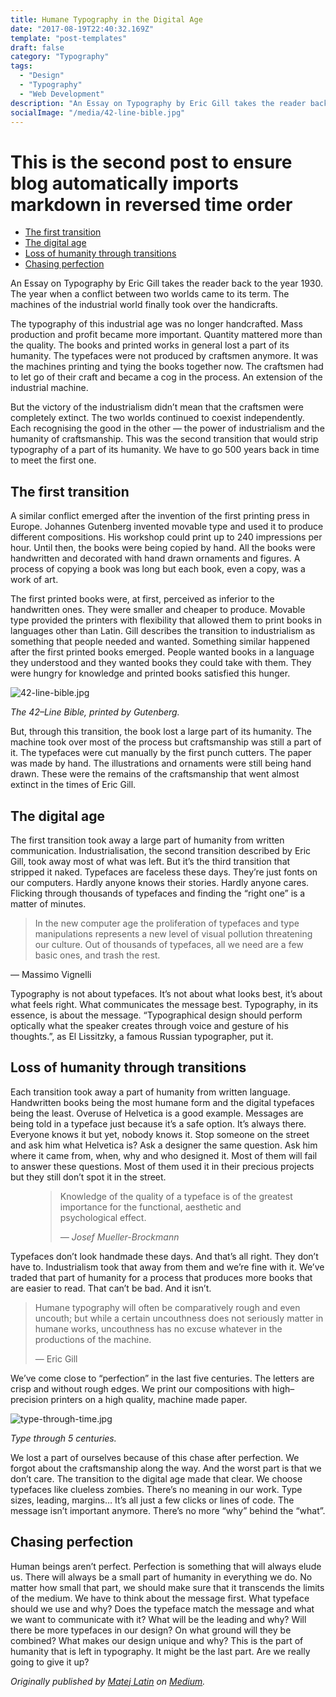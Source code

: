 ```yaml
---
title: Humane Typography in the Digital Age
date: "2017-08-19T22:40:32.169Z"
template: "post-templates"
draft: false
category: "Typography"
tags:
  - "Design"
  - "Typography"
  - "Web Development"
description: "An Essay on Typography by Eric Gill takes the reader back to the year 1930. The year when a conflict between two worlds came to its term. The machines of the industrial world finally took over the handicrafts."
socialImage: "/media/42-line-bible.jpg"
---
```


# This is the second post to ensure blog automatically imports markdown in reversed time order

- [The first transition](#the-first-transition)
- [The digital age](#the-digital-age)
- [Loss of humanity through transitions](#loss-of-humanity-through-transitions)
- [Chasing perfection](#chasing-perfection)


An Essay on Typography by Eric Gill takes the reader back to the year 1930. The year when a conflict between two worlds came to its term. The machines of the industrial world finally took over the handicrafts.

The typography of this industrial age was no longer handcrafted. Mass production and profit became more important. Quantity mattered more than the quality. The books and printed works in general lost a part of its humanity. The typefaces were not produced by craftsmen anymore. It was the machines printing and tying the books together now. The craftsmen had to let go of their craft and became a cog in the process. An extension of the industrial machine.

But the victory of the industrialism didn’t mean that the craftsmen were completely extinct. The two worlds continued to coexist independently. Each recognising the good in the other — the power of industrialism and the humanity of craftsmanship. This was the second transition that would strip typography of a part of its humanity. We have to go 500 years back in time to meet the first one.

## The first transition

A similar conflict emerged after the invention of the first printing press in Europe. Johannes Gutenberg invented movable type and used it to produce different compositions. His workshop could print up to 240 impressions per hour. Until then, the books were being copied by hand. All the books were handwritten and decorated with hand drawn ornaments and figures. A process of copying a book was long but each book, even a copy, was a work of art.

The first printed books were, at first, perceived as inferior to the handwritten ones. They were smaller and cheaper to produce. Movable type provided the printers with flexibility that allowed them to print books in languages other than Latin. Gill describes the transition to industrialism as something that people needed and wanted. Something similar happened after the first printed books emerged. People wanted books in a language they understood and they wanted books they could take with them. They were hungry for knowledge and printed books satisfied this hunger.

![42-line-bible.jpg](https://source.unsplash.com/collection/219941/1600x900)

*The 42–Line Bible, printed by Gutenberg.*

But, through this transition, the book lost a large part of its humanity. The machine took over most of the process but craftsmanship was still a part of it. The typefaces were cut manually by the first punch cutters. The paper was made by hand. The illustrations and ornaments were still being hand drawn. These were the remains of the craftsmanship that went almost extinct in the times of Eric Gill.

## The digital age

The first transition took away a large part of humanity from written communication. Industrialisation, the second transition described by Eric Gill, took away most of what was left. But it’s the third transition that stripped it naked. Typefaces are faceless these days. They’re just fonts on our computers. Hardly anyone knows their stories. Hardly anyone cares. Flicking through thousands of typefaces and finding the “right one” is a matter of minutes.

> In the new computer age the proliferation of typefaces and type manipulations represents a new level of visual pollution threatening our culture. Out of thousands of typefaces, all we need are a few basic ones, and trash the rest.
>
— Massimo Vignelli

Typography is not about typefaces. It’s not about what looks best, it’s about what feels right. What communicates the message best. Typography, in its essence, is about the message. “Typographical design should perform optically what the speaker creates through voice and gesture of his thoughts.”, as El Lissitzky, a famous Russian typographer, put it.

## Loss of humanity through transitions

Each transition took away a part of humanity from written language. Handwritten books being the most humane form and the digital typefaces being the least. Overuse of Helvetica is a good example. Messages are being told in a typeface just because it’s a safe option. It’s always there. Everyone knows it but yet, nobody knows it. Stop someone on the street and ask him what Helvetica is? Ask a designer the same question. Ask him where it came from, when, why and who designed it. Most of them will fail to answer these questions. Most of them used it in their precious projects but they still don’t spot it in the street.

<figure>
	<blockquote>
		<p>Knowledge of the quality of a typeface is of the greatest importance for the functional, aesthetic and psychological effect.</p>
		<footer>
			<cite>— Josef Mueller-Brockmann</cite>
		</footer>
	</blockquote>
</figure>

Typefaces don’t look handmade these days. And that’s all right. They don’t have to. Industrialism took that away from them and we’re fine with it. We’ve traded that part of humanity for a process that produces more books that are easier to read. That can’t be bad. And it isn’t.

> Humane typography will often be comparatively rough and even uncouth; but while a certain uncouthness does not seriously matter in humane works, uncouthness has no excuse whatever in the productions of the machine.
>
> — Eric Gill

We’ve come close to “perfection” in the last five centuries. The letters are crisp and without rough edges. We print our compositions with high–precision printers on a high quality, machine made paper.

![type-through-time.jpg](https://source.unsplash.com/collection/446755/1600x900)

*Type through 5 centuries.*

We lost a part of ourselves because of this chase after perfection. We forgot about the craftsmanship along the way. And the worst part is that we don’t care. The transition to the digital age made that clear. We choose typefaces like clueless zombies. There’s no meaning in our work. Type sizes, leading, margins… It’s all just a few clicks or lines of code. The message isn’t important anymore. There’s no more “why” behind the “what”.

## Chasing perfection

Human beings aren’t perfect. Perfection is something that will always elude us. There will always be a small part of humanity in everything we do. No matter how small that part, we should make sure that it transcends the limits of the medium. We have to think about the message first. What typeface should we use and why? Does the typeface match the message and what we want to communicate with it? What will be the leading and why? Will there be more typefaces in our design? On what ground will they be combined? What makes our design unique and why? This is the part of humanity that is left in typography. It might be the last part. Are we really going to give it up?

*Originally published by [Matej Latin](http://matejlatin.co.uk/) on [Medium](https://medium.com/design-notes/humane-typography-in-the-digital-age-9bd5c16199bd?ref=webdesignernews.com#.lygo82z0x).*
